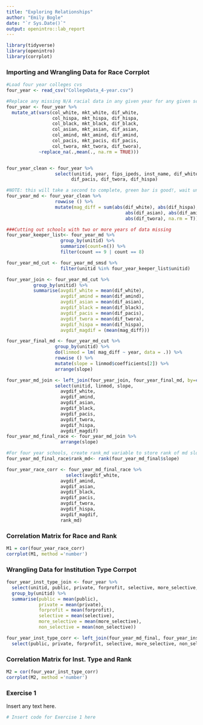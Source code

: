 ```yaml
---
title: "Exploring Relationships"
author: "Emily Bogle"
date: "`r Sys.Date()`"
output: openintro::lab_report
---
```


```r
library(tidyverse)
library(openintro)
library(corrplot)
```

### Importing and Wrangling Data for Race Corrplot

```r
#Load four year colleges cvs
four_year <- read_csv("CollegeData_4-year.csv")

#Replace any missing N/A racial data in any given year for any given school with average of other years data
four_year <- four_year %>%
  mutate_at(vars(col_white, mkt_white, dif_white,
                 col_hispa, mkt_hispa, dif_hispa,
                 col_black, mkt_black, dif_black,
                 col_asian, mkt_asian, dif_asian,
                 col_amind, mkt_amind, dif_amind,
                 col_pacis, mkt_pacis, dif_pacis,
                 col_twora, mkt_twora, dif_twora), 
            ~replace_na(.,mean(., na.rm = TRUE)))


four_year_clean <- four_year %>%
                  select(unitid, year, fips_ipeds, inst_name, dif_white, dif_amind, dif_asian, dif_black,
                        dif_pacis, dif_twora, dif_hispa)

#NOTE: this will take a second to complete, green bar is good!, wait until it disappears 
four_year_md <- four_year_clean %>%
                  rowwise () %>%
                  mutate(mag_diff = sum(abs(dif_white), abs(dif_hispa), abs(dif_black),
                                            abs(dif_asian), abs(dif_amind), abs(dif_pacis),
                                            abs(dif_twora), na.rm = T))

###Cutting out schools with two or more years of data missing
four_year_keeper_list<- four_year_md %>%
                    group_by(unitid) %>%
                    summarize(count=n()) %>%
                    filter(count == 9 | count == 8)

four_year_md_cut <- four_year_md_smsd %>%
                    filter(unitid %in% four_year_keeper_list$unitid)

four_year_join <- four_year_md_cut %>%
          group_by(unitid) %>%
          summarise(avgdif_white = mean(dif_white), 
                    avgdif_amind = mean(dif_amind),
                    avgdif_asian = mean(dif_asian),
                    avgdif_black = mean(dif_black),
                    avgdif_pacis = mean(dif_pacis),
                    avgdif_twora = mean(dif_twora),
                    avgdif_hispa = mean(dif_hispa),
                    avgdif_magdif = (mean(mag_diff)))

four_year_final_md <- four_year_md_cut %>%   
                  group_by(unitid) %>%
                  do(linmod = lm( mag_diff ~ year, data = .)) %>%
                  rowwise () %>%
                  mutate(slope = linmod$coefficients[2]) %>%
                  arrange(slope)

four_year_md_join <- left_join(four_year_join, four_year_final_md, by=c('unitid'='unitid')) %>%
                  select(unitid, linmod, slope,
                    avgdif_white, 
                    avgdif_amind,
                    avgdif_asian,
                    avgdif_black,
                    avgdif_pacis,
                    avgdif_twora,
                    avgdif_hispa,
                    avgdif_magdif)
four_year_md_final_race <- four_year_md_join %>%
                    arrange(slope)

#For four year schools, create rank_md variable to store rank of md slopes across schools.
four_year_md_final_race$rank_md<- rank(four_year_md_final$slope)

four_year_race_corr <- four_year_md_final_race %>%
                      select(avgdif_white, 
                    avgdif_amind,
                    avgdif_asian,
                    avgdif_black,
                    avgdif_pacis,
                    avgdif_twora,
                    avgdif_hispa,
                    avgdif_magdif,
                    rank_md)
```

### Correlation Matrix for Race and Rank

```r
M1 = cor(four_year_race_corr)
corrplot(M1, method ='number')
```

### Wrangling Data for Institution Type Corrpot


```r
four_year_inst_type_join <- four_year %>%
  select(unitid, public, private, forprofit, selective, more_selective, non_selective) %>%
  group_by(unitid) %>%
  summarise(public = mean(public),
            private = mean(private),
            forprofit = mean(forprofit),
            selective = mean(selective),
            more_selective = mean(more_selective),
            non_selective = mean(non_selective))

four_year_inst_type_corr <- left_join(four_year_md_final, four_year_inst_type_join, by=c('unitid'='unitid')) %>%
  select(public, private, forprofit, selective, more_selective, non_selective, rank_md)

```

### Correlation Matrix for Inst. Type and Rank

```r
M2 = cor(four_year_inst_type_corr)
corrplot(M2, method ='number')
```

### Exercise 1

Insert any text here.

```r
# Insert code for Exercise 1 here
```

